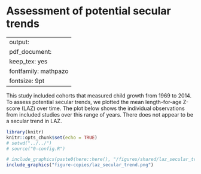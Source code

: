 # Assessment of potential secular trends {#secular-trends}

---
output:
  pdf_document:
    keep_tex: yes
fontfamily: mathpazo
fontsize: 9pt
---

\raggedright

This study included cohorts that measured child growth from 1969 to 2014. To assess potential secular trends, we plotted the mean length-for-age Z-score (LAZ) over time. The plot below shows the individual observations from included studies over this range of years. There does not appear to be a secular trend in LAZ. 

```r
library(knitr)
knitr::opts_chunk$set(echo = TRUE)
# setwd("../../")
# source("0-config.R")

```


```r
# include_graphics(paste0(here::here(), "/figures/shared/laz_secular_trend.png"))
include_graphics("figure-copies/laz_secular_trend.png")
```


